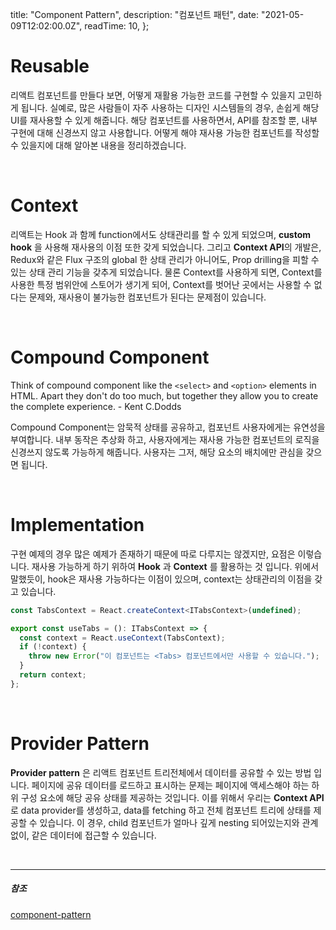 
  title: "Component Pattern",
  description: "컴포넌트 패턴",
  date: "2021-05-09T12:02:00.0Z",
  readTime: 10,
};


<div style={{  marginTop: "4rem", fontFamily: "Poppins, NotoSansKR-Thin, MalgunGothic", fontSize: '11pt', lineHeight: '22pt', letterSpacing: '.8px'}}>

# Reusable

리액트 컴포넌트를 만들다 보면, 어떻게 재활용 가능한 코드를 구현할 수 있을지 고민하게 됩니다.
실예로, 많은 사람들이 자주 사용하는 디자인 시스템들의 경우, 손쉽게 해당 UI를 재사용할 수 있게 해줍니다.
해당 컴포넌트를 사용하면서, API를 참조할 뿐, 내부 구현에 대해 신경쓰지 않고 사용합니다.
어떻게 해야 재사용 가능한 컴포넌트를 작성할 수 있을지에 대해 알아본 내용을 정리하겠습니다.

<br />

# Context

리액트는 Hook 과 함께 function에서도 상태관리를 할 수 있게 되었으며, **custom hook** 을 사용해 재사용의 이점 또한 갖게 되었습니다.
그리고 **Context API**의 개발은, Redux와 같은 Flux 구조의 global 한 상태 관리가 아니어도, Prop drilling을 피할 수 있는 상태 관리 기능을 갖추게 되었습니다.
물론 Context를 사용하게 되면, Context를 사용한 특정 범위안에 스토어가 생기게 되어, Context를 벗어난 곳에서는 사용할 수 없다는 문제와, 재사용이 불가능한 컴포넌트가 된다는 문제점이 있습니다.

<br />

# Compound Component

<div style={{ 
  fontFamily: 'Poppins, "SeoulNamsanL"',   
  borderRadius: '4px',
  lineHeight: '1.9rem',
  maxWidth: '100%',
  fontSize: '0.965rem',
  fontWeight: '100',
  position: 'relative',
  padding: '2rem 1rem'}}>

Think of compound component like the `<select>` and `<option>` elements in HTML.
Apart they don't do too much, but together they allow you to create the complete experience. - Kent C.Dodds

</div>

Compound Component는 암묵적 상태를 공유하고, 컴포넌트 사용자에게는 유연성을 부여합니다.
내부 동작은 추상화 하고, 사용자에게는 재사용 가능한 컴포넌트의 로직을 신경쓰지 않도록 가능하게 해줍니다.
사용자는 그저, 해당 요소의 배치에만 관심을 갖으면 됩니다.

<br />

# Implementation

구현 예제의 경우 많은 예제가 존재하기 때문에 따로 다루지는 않겠지만,
요점은 이렇습니다. 재사용 가능하게 하기 위하여 **Hook** 과 **Context** 를 활용하는 것 입니다.
위에서 말했듯이, hook은 재사용 가능하다는 이점이 있으며, context는 상태관리의 이점을 갖고 있습니다.

<div className="blog-post">

```ts
const TabsContext = React.createContext<ITabsContext>(undefined);

export const useTabs = (): ITabsContext => {
  const context = React.useContext(TabsContext);
  if (!context) {
    throw new Error("이 컴포넌트는 <Tabs> 컴포넌트에서만 사용할 수 있습니다.");
  }
  return context;
};
```

</div>

<br />

# Provider Pattern

**Provider pattern** 은 리액트 컴포넌트 트리전체에서 데이터를 공유할 수 있는 방법 입니다.
페이지에 공유 데이터를 로드하고 표시하는 문제는 페이지에 액세스해야 하는 하위 구성 요소에 해당 공유 상태를 제공하는 것입니다.
이를 위해서 우리는 **Context API**로 data provider를 생성하고, data를 fetching 하고 전체 컴포넌트 트리에 상태를 제공할 수 있습니다.
이 경우, child 컴포넌트가 얼마나 깊게 nesting 되어있는지와 관계없이, 같은 데이터에 접근할 수 있습니다.

</div>

<br />

<hr
  style={{
    width: "15px",
    border: "0.325px solid gray",
    marginTop: "1.125rem",
    marginBottom: "1.125rem",
  }}
/>

##### 참조

[component-pattern](https://dev.to/alexi_be3/react-component-patterns-49ho)
